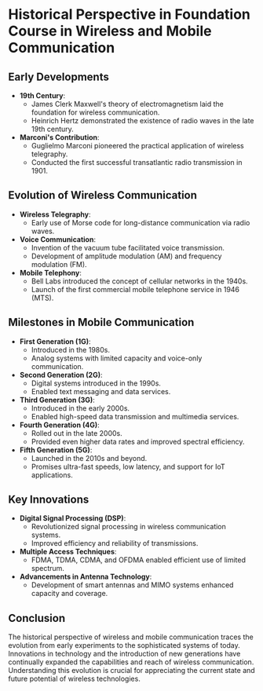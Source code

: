 # Historical Perspective in Foundation Course in Wireless and Mobile Communication

## Early Developments

- **19th Century**: 
  - James Clerk Maxwell's theory of electromagnetism laid the foundation for wireless communication.
  - Heinrich Hertz demonstrated the existence of radio waves in the late 19th century.
- **Marconi's Contribution**:
  - Guglielmo Marconi pioneered the practical application of wireless telegraphy.
  - Conducted the first successful transatlantic radio transmission in 1901.

## Evolution of Wireless Communication

- **Wireless Telegraphy**:
  - Early use of Morse code for long-distance communication via radio waves.
- **Voice Communication**:
  - Invention of the vacuum tube facilitated voice transmission.
  - Development of amplitude modulation (AM) and frequency modulation (FM).
- **Mobile Telephony**:
  - Bell Labs introduced the concept of cellular networks in the 1940s.
  - Launch of the first commercial mobile telephone service in 1946 (MTS).

## Milestones in Mobile Communication

- **First Generation (1G)**:
  - Introduced in the 1980s.
  - Analog systems with limited capacity and voice-only communication.
- **Second Generation (2G)**:
  - Digital systems introduced in the 1990s.
  - Enabled text messaging and data services.
- **Third Generation (3G)**:
  - Introduced in the early 2000s.
  - Enabled high-speed data transmission and multimedia services.
- **Fourth Generation (4G)**:
  - Rolled out in the late 2000s.
  - Provided even higher data rates and improved spectral efficiency.
- **Fifth Generation (5G)**:
  - Launched in the 2010s and beyond.
  - Promises ultra-fast speeds, low latency, and support for IoT applications.

## Key Innovations

- **Digital Signal Processing (DSP)**:
  - Revolutionized signal processing in wireless communication systems.
  - Improved efficiency and reliability of transmissions.
- **Multiple Access Techniques**:
  - FDMA, TDMA, CDMA, and OFDMA enabled efficient use of limited spectrum.
- **Advancements in Antenna Technology**:
  - Development of smart antennas and MIMO systems enhanced capacity and coverage.

## Conclusion

The historical perspective of wireless and mobile communication traces the evolution from early experiments to the sophisticated systems of today. Innovations in technology and the introduction of new generations have continually expanded the capabilities and reach of wireless communication. Understanding this evolution is crucial for appreciating the current state and future potential of wireless technologies.